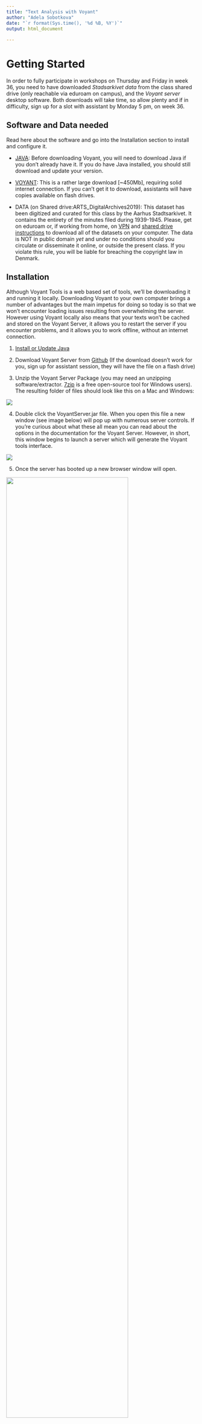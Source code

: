 ```yaml
---
title: "Text Analysis with Voyant"
author: "Adela Sobotkova"
date: "`r format(Sys.time(), '%d %B, %Y')`"
output: html_document
 
---
```

# Getting Started

In order to fully participate in workshops on Thursday and Friday in week 36, you need to have downloaded *Stadsarkivet data* from the class shared drive (only reachable via eduroam on campus), and the *Voyant server* desktop software. Both downloads will take time, so allow plenty and if in difficulty, sign up for a slot with assistant by Monday 5 pm, on week 36. 

## Software and Data needed

Read here about the software and go into the Installation section to install and configure it. 

- [JAVA](https://www.java.com/en/): Before downloading Voyant, you will need to download Java if you don’t already have it. If you do have Java installed, you should still download and update your version.  

- [VOYANT](http://docs.voyant-tools.org/resources/run-your-own/voyant-server/#download): This is a rather large download [~450Mb], requiring solid internet connection. If you can’t get it to download, assistants will have copies available on flash drives.

- DATA (on Shared drive:ARTS_DigitalArchives2019): This dataset has been digitized and curated for this class by the Aarhus Stadtsarkivet. It contains the entirety of the minutes filed during 1939-1945. Please, get on  eduroam or, if working from home, on [VPN](https://medarbejdere.au.dk/administration/it/vejledninger/netvaerk/vpn/) and [shared drive instructions](https://medarbejdere.au.dk/administration/it/vejledninger/dataopbevaring/tilgaa-delt-folder/) to download all of the datasets on your computer. The data is NOT in public domain *yet* and under no conditions should you circulate or disseminate it online, or outside the present class. If you violate this rule, you will be liable for breaching the copyright law in Denmark. 

## Installation

Although Voyant Tools is a web based set of tools, we’ll be downloading it and running it locally. Downloading Voyant to your own computer brings a number of advantages but the main impetus for doing so today is so that we won’t encounter loading issues resulting from overwhelming the server. However using Voyant locally also means that your texts won’t be cached and stored on the Voyant Server, it allows you to restart the server if you encounter problems, and it allows you to work offline, without an internet connection.

1. [Install or Update Java](https://www.java.com/en/)

2. Download Voyant Server from [Github](https://github.com/sgsinclair/VoyantServer/releases/tag/2.4.0-M45) (If the download doesn’t work for you, sign up for assistant session, they will have the file on a flash drive)

3. Unzip the Voyant Server Package (you may need an unzipping software/extractor. [7zip](https://www.7-zip.org/) is a free open-source tool for Windows users). The resulting folder of files should look like this on a Mac and Windows:


![](../images/mac-voyant-server-zip-contents.png)

[comment]:#![](../images/w10-voyant-server-zip-contents.png)


4. Double click the VoyantServer.jar file. When you open this file a new window (see image below) will pop up with numerous server controls. If you’re curious about what these all mean you can read about the options in the documentation for the Voyant Server. However, in short, this window begins to launch a server which will generate the Voyant tools interface.

![](../images/voyantserver-controls.png)


5. Once the server has booted up a new browser window will open.

![](../images/voyantserver-home.png){#id .class width=80%}

** If your default browser is Chrome you’ll need to paste the address into a new window in a different browser. Both Safari and Firefox work. The default address should be: 
http://127.0.0.1:8888/


# Using Voyant

## Uploading Data to Voyant
Voyant offers several ways to upload text. You can upload individual text files from your computer, paste lines into the box provided, or upload a zip file/archive that contains many files. Once you’ve downloaded the zip file of data we can simply upload it to Voyant. To upload the file:

- Select Upload from the Voyant Tools Homepage

![](../images/voyantserver-home.png){#id .class width=80%}

- Navigate to the location where the file is saved on your computer. (Likely the downloads folder).


![](../images/upload-data.png)

- Once you’ve selected the file, click 'Open' and Voyant will upload the file and direct you to the dashboard. This may take a few seconds to a few minutes depending on your computer's performance and the memory you allocated to Voyant (and the size of the corpus of documents). 


Exploring the “Default Skin”
After uploading the corpus, you will be redirected to what Voyant calls the “default skin”, or, the default configuration of tools. To understand the many options, tools, and settings available and necessary to process  Danish texts in Voyant see Adela's slides[link needed] and [Voyant documentation](http://voyant-tools.org/docs/#!/guide).

# Managing text and visualisations in Voyant

We will cover these topics in the hands-on session in week 36. 

- stopword lists for non-default languages (e.g. Danish)
- searching concepts in Voyant
- exporting visualisations and frequency data from Voyant

The following sections serve as a guide to some of the computational analyses you can on texts, and as illustration of the scholarly work that involved text analysis. Finally, there is a glossary of terms you might encounter during this course.

# Text Analysis

“Text Analysis” is a broad category that describes a number of specific methodologies that have been adapted from the fields of computer science and linguistics and used for humanistic inquiry.The overall goal, is to turn text into data for analysis.

Some of the most popular forms of text analysis include:

[N-Grams](https://en.wikipedia.org/wiki/N-gram)

[Topic Modeling](https://en.wikipedia.org/wiki/Topic_model)

[Sentiment Analysis](https://en.wikipedia.org/wiki/Sentiment_analysis)

[Named Entity Recognition](https://en.wikipedia.org/wiki/Named-entity_recognition)

[Word Embedded Vector Models](https://en.wikipedia.org/wiki/Vector_space_model)

## Examples of Scholarly Projects Using Text Analysis

[Mining the Dispatch](http://dsl.richmond.edu/dispatch/), Robert K. Nelson

[Mining Martha Ballard’s Diary](http://www.cameronblevins.org/martha-ballards-diary/), Cameron Blevins

[America’s Public Bible](https://americaspublicbible.org/), Lincoln Mullen

[“Everything on Paper will Be Used Against Me:” Quantifying Kissenger](https://blog.quantifyingkissinger.com/), Micki Kauffman

[Robots Reading Vogue](http://bookworm.library.yale.edu/), Lindsay King and Peter Leonard

# Other datasets for practice

[SPEECHES OF VACLAV HAVEL](https://bit.ly/HavelSpeeches): This is a corpus on English translations of the speeches given by Vaclav Havel to nurture civil society during his presidency of the CSFR and Czech Republic from 1990 - 2003. Selected from the Prague Castle Web Archive at http://old.hrad.cz/president/Havel/index_uk.html  

[SAMPLE POLITICAL SPEECHES](https://bit.ly/VoyantPoliticalSpeeches): This corpus contains a sample of political speech transcripts from Australian prime ministers, Donald Trump and Vladimir Putin under Creative Commons 3.0 and 4.0 license. 

[PE SAMPLE DATA](https://github.com/regan008/MindandBodyCorpus): This sample data has been curated from a larger corpus. It contains the entirety of the physical education publication Mind and Body which ran from 1882 until 1936.

# Glossary
- Black Box: A device, system or object which can be viewed in terms of its inputs and outputs without any knowledge of its internal workings. In Digital Humanities, projects and tools are often critiqued for being “black boxes” which prevent scholars from studying and analyzing the methodological choices made when composing the project.
- Collocation: a sequence of words or terms that co-occur more often than would be expected by chance.
- Corpus: a collection of documents.
- Optical Character Recognition (OCR): Software that turns images of text into machine readable plain text documents.
- Reproducible Research: This term originates from fields such as computer science or engineering that rely on computers to generate scholarly work. It refers to the idea that the ultimate product of academic research is the paper along with the full computational environment used to produce the results in the paper (i.e code, data, etc) so that anyone can use it to reproduce the results and create new work based on the research.
- Stop list or Stop Words: A list of words that is automatically omitted from an index of the most frequent words in a corpus.
- Text Mining: Is often also referred to as data mining. The overarching goal is usually to turn text into dat for analysis and it frequently relies heavily on natural language processing. For an excellent description of the history of the field and various applications see the Wikipedia entry for text mining.
- TF-IDF: Short for term frequency-inverse document frequency. It is a numerical statistic that is intended to reflect how important a word is to a document in a corpus. This statistic is frequently used to weight terms by relevance or importance within a corpus.

-- These definitions have been pulled from wikipedia and contextualization has been added as necessary.

---
Layout inspired by [Amanda Regan](https://www.amanda-regan.com/Workshop-UCR/)



